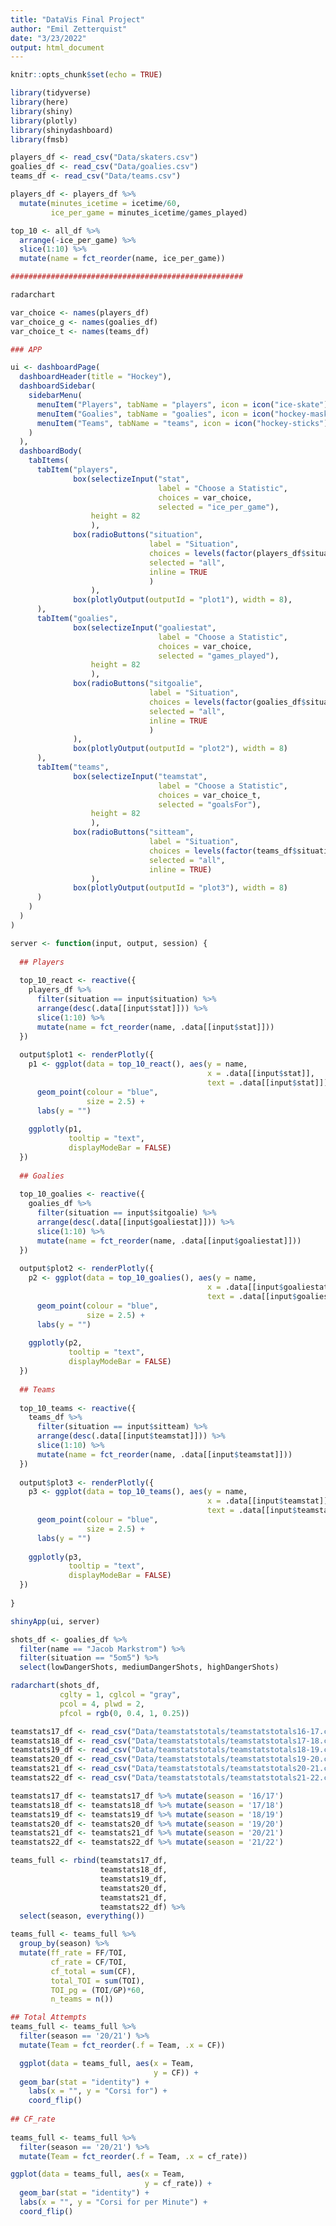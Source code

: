 ```yaml
---
title: "DataVis Final Project"
author: "Emil Zetterquist"
date: "3/23/2022"
output: html_document
---
```


```r
knitr::opts_chunk$set(echo = TRUE)
```

```r
library(tidyverse)
library(here)
library(shiny)
library(plotly)
library(shinydashboard)
library(fmsb)

players_df <- read_csv("Data/skaters.csv")
goalies_df <- read_csv("Data/goalies.csv")
teams_df <- read_csv("Data/teams.csv")
```


```r
players_df <- players_df %>%
  mutate(minutes_icetime = icetime/60,
         ice_per_game = minutes_icetime/games_played)

top_10 <- all_df %>% 
  arrange(-ice_per_game) %>%
  slice(1:10) %>%
  mutate(name = fct_reorder(name, ice_per_game))

####################################################

radarchart

```

```r
var_choice <- names(players_df)
var_choice_g <- names(goalies_df)
var_choice_t <- names(teams_df)

### APP

ui <- dashboardPage(
  dashboardHeader(title = "Hockey"),
  dashboardSidebar(
    sidebarMenu(
      menuItem("Players", tabName = "players", icon = icon("ice-skate")),
      menuItem("Goalies", tabName = "goalies", icon = icon("hockey-mask")),
      menuItem("Teams", tabName = "teams", icon = icon("hockey-sticks"))
    )
  ),
  dashboardBody(
    tabItems(
      tabItem("players",
              box(selectizeInput("stat",
                                 label = "Choose a Statistic",
                                 choices = var_choice,
                                 selected = "ice_per_game"), 
                  height = 82
                  ),
              box(radioButtons("situation",
                               label = "Situation",
                               choices = levels(factor(players_df$situation)),
                               selected = "all",
                               inline = TRUE
                               )
                  ),
              box(plotlyOutput(outputId = "plot1"), width = 8),
      ),
      tabItem("goalies",
              box(selectizeInput("goaliestat",
                                 label = "Choose a Statistic",
                                 choices = var_choice,
                                 selected = "games_played"),
                  height = 82
                  ),
              box(radioButtons("sitgoalie",
                               label = "Situation",
                               choices = levels(factor(goalies_df$situation)),
                               selected = "all",
                               inline = TRUE
                               )
              ),
              box(plotlyOutput(outputId = "plot2"), width = 8)
      ),
      tabItem("teams",
              box(selectizeInput("teamstat",
                                 label = "Choose a Statistic",
                                 choices = var_choice_t,
                                 selected = "goalsFor"),
                  height = 82
                  ),
              box(radioButtons("sitteam",
                               label = "Situation",
                               choices = levels(factor(teams_df$situation)),
                               selected = "all",
                               inline = TRUE)
                  ),
              box(plotlyOutput(outputId = "plot3"), width = 8)
      )
    )
  )
)

server <- function(input, output, session) {
  
  ## Players
  
  top_10_react <- reactive({
    players_df %>% 
      filter(situation == input$situation) %>%
      arrange(desc(.data[[input$stat]])) %>%
      slice(1:10) %>%
      mutate(name = fct_reorder(name, .data[[input$stat]]))
  })
  
  output$plot1 <- renderPlotly({
    p1 <- ggplot(data = top_10_react(), aes(y = name, 
                                            x = .data[[input$stat]],
                                            text = .data[[input$stat]])) +
      geom_point(colour = "blue",
                 size = 2.5) +
      labs(y = "")
    
    ggplotly(p1,
             tooltip = "text",
             displayModeBar = FALSE)
  })
  
  ## Goalies
  
  top_10_goalies <- reactive({
    goalies_df %>% 
      filter(situation == input$sitgoalie) %>%
      arrange(desc(.data[[input$goaliestat]])) %>%
      slice(1:10) %>%
      mutate(name = fct_reorder(name, .data[[input$goaliestat]]))
  })
  
  output$plot2 <- renderPlotly({
    p2 <- ggplot(data = top_10_goalies(), aes(y = name, 
                                            x = .data[[input$goaliestat]],
                                            text = .data[[input$goaliestat]])) +
      geom_point(colour = "blue",
                 size = 2.5) +
      labs(y = "")
    
    ggplotly(p2,
             tooltip = "text",
             displayModeBar = FALSE)
  })
  
  ## Teams
  
  top_10_teams <- reactive({
    teams_df %>% 
      filter(situation == input$sitteam) %>%
      arrange(desc(.data[[input$teamstat]])) %>%
      slice(1:10) %>%
      mutate(name = fct_reorder(name, .data[[input$teamstat]]))
  })
  
  output$plot3 <- renderPlotly({
    p3 <- ggplot(data = top_10_teams(), aes(y = name, 
                                            x = .data[[input$teamstat]],
                                            text = .data[[input$teamstat]])) +
      geom_point(colour = "blue",
                 size = 2.5) +
      labs(y = "")
    
    ggplotly(p3,
             tooltip = "text",
             displayModeBar = FALSE)
  })
  
}

shinyApp(ui, server)

```

```r
shots_df <- goalies_df %>%
  filter(name == "Jacob Markstrom") %>%
  filter(situation == "5om5") %>%
  select(lowDangerShots, mediumDangerShots, highDangerShots)

radarchart(shots_df,
           cglty = 1, cglcol = "gray",
           pcol = 4, plwd = 2,
           pfcol = rgb(0, 0.4, 1, 0.25))
```

```r
teamstats17_df <- read_csv("Data/teamstatstotals/teamstatstotals16-17.csv")
teamstats18_df <- read_csv("Data/teamstatstotals/teamstatstotals17-18.csv")
teamstats19_df <- read_csv("Data/teamstatstotals/teamstatstotals18-19.csv")
teamstats20_df <- read_csv("Data/teamstatstotals/teamstatstotals19-20.csv")
teamstats21_df <- read_csv("Data/teamstatstotals/teamstatstotals20-21.csv")
teamstats22_df <- read_csv("Data/teamstatstotals/teamstatstotals21-22.csv")

teamstats17_df <- teamstats17_df %>% mutate(season = '16/17')
teamstats18_df <- teamstats18_df %>% mutate(season = '17/18') 
teamstats19_df <- teamstats19_df %>% mutate(season = '18/19')
teamstats20_df <- teamstats20_df %>% mutate(season = '19/20')
teamstats21_df <- teamstats21_df %>% mutate(season = '20/21')
teamstats22_df <- teamstats22_df %>% mutate(season = '21/22')

teams_full <- rbind(teamstats17_df,
                    teamstats18_df,
                    teamstats19_df,
                    teamstats20_df, 
                    teamstats21_df,
                    teamstats22_df) %>%
  select(season, everything())

teams_full <- teams_full %>%
  group_by(season) %>%
  mutate(ff_rate = FF/TOI,
         cf_rate = CF/TOI,
         cf_total = sum(CF),
         total_TOI = sum(TOI),
         TOI_pg = (TOI/GP)*60,
         n_teams = n())

## Total Attempts
teams_full <- teams_full %>% 
  filter(season == '20/21') %>%
  mutate(Team = fct_reorder(.f = Team, .x = CF))

  ggplot(data = teams_full, aes(x = Team,
                                y = CF)) +
  geom_bar(stat = "identity") +
    labs(x = "", y = "Corsi for") +
    coord_flip()
  
## CF_rate
  
teams_full <- teams_full %>%
  filter(season == '20/21') %>%
  mutate(Team = fct_reorder(.f = Team, .x = cf_rate)) 

ggplot(data = teams_full, aes(x = Team,
                              y = cf_rate)) +
  geom_bar(stat = "identity") +
  labs(x = "", y = "Corsi for per Minute") +
  coord_flip()
```

